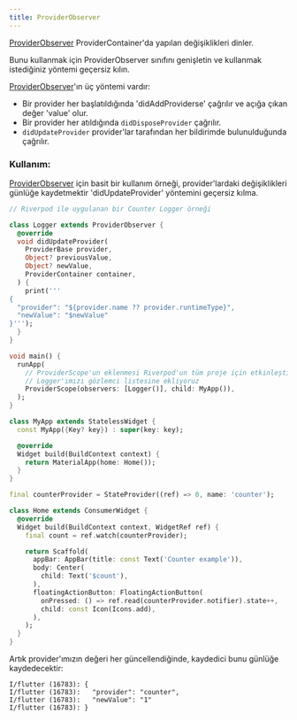 ```yaml
---
title: ProviderObserver
---
```


[ProviderObserver] ProviderContainer'da yapılan değişiklikleri dinler.

Bunu kullanmak için ProviderObserver sınıfını genişletin ve kullanmak istediğiniz yöntemi geçersiz kılın.

[ProviderObserver]'ın üç yöntemi vardır:

- Bir provider her başlatıldığında 'didAddProviderse' çağrılır ve açığa çıkan değer 'value' olur.
- Bir provider her atıldığında `didDisposeProvider` çağrılır.
- `didUpdateProvider` provider'lar tarafından her bildirimde bulunulduğunda çağrılır.

### Kullanım:

[ProviderObserver] için basit bir kullanım örneği, provider'lardaki değişiklikleri günlüğe kaydetmektir
'didUpdateProvider' yöntemini geçersiz kılma.

```dart
// Riverpod ile uygulanan bir Counter Logger örneği

class Logger extends ProviderObserver {
  @override
  void didUpdateProvider(
    ProviderBase provider,
    Object? previousValue,
    Object? newValue,
    ProviderContainer container,
  ) {
    print('''
{
  "provider": "${provider.name ?? provider.runtimeType}",
  "newValue": "$newValue"
}''');
  }
}

void main() {
  runApp(
    // ProviderScope'un eklenmesi Riverpod'un tüm proje için etkinleştirilmesini sağlar
    // Logger'ımızı gözlemci listesine ekliyoruz
    ProviderScope(observers: [Logger()], child: MyApp()),
  );
}

class MyApp extends StatelessWidget {
  const MyApp({Key? key}) : super(key: key);

  @override
  Widget build(BuildContext context) {
    return MaterialApp(home: Home());
  }
}

final counterProvider = StateProvider((ref) => 0, name: 'counter');

class Home extends ConsumerWidget {
  @override
  Widget build(BuildContext context, WidgetRef ref) {
    final count = ref.watch(counterProvider);

    return Scaffold(
      appBar: AppBar(title: const Text('Counter example')),
      body: Center(
        child: Text('$count'),
      ),
      floatingActionButton: FloatingActionButton(
        onPressed: () => ref.read(counterProvider.notifier).state++,
        child: const Icon(Icons.add),
      ),
    );
  }
}
```

Artık provider'ımızın değeri her güncellendiğinde, kaydedici bunu günlüğe kaydedecektir:

```
I/flutter (16783): {
I/flutter (16783):   "provider": "counter",
I/flutter (16783):   "newValue": "1"
I/flutter (16783): }
```

[providerobserver]: https://pub.dev/documentation/riverpod/latest/riverpod/ProviderObserver-class.html